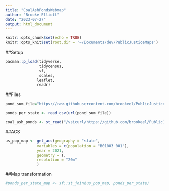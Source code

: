 ```yaml
---
title: "CoalAshPondsWebmap"
author: "Brooke Elliott"
date: "2023-07-27"
output: html_document
---
```


```r
knitr::opts_chunk$set(echo = TRUE)
knitr::opts_knit$set(root.dir = '~/Documents/dev/PublicJusticeMaps')
```

##Setup
```r
pacman::p_load(tidyverse,
               tidycensus,
               sf,
               scales,
              leaflet,
              readr)
```

##Files
```r
pond_sum_file="https://raw.githubusercontent.com/brookeel/PublicJusticeMaps/main/PondsPerState.csv"

ponds_per_state <- read_csv(url(pond_sum_file))

coal_ash_ponds <- st_read("/vsicurl/https://github.com/brookeel/PublicJusticeMaps/raw/main/CoalAshPonds.shp")
```

##ACS
```r
us_pop_map <- get_acs(geography = "state", 
              variables = c(population = "B01003_001"), 
              year = 2021,
              geometry = T,
              resolution = "20m"
              )
```

##Map transformation
```r
#ponds_per_state_map <- sf::st_join(us_pop_map, ponds_per_state)

```

